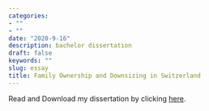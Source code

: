 ```yaml
---
categories:
- ""
- ""
date: "2020-9-16"
description: bachelor dissertation
draft: false
keywords: ""
slug: essay
title: Family Ownership and Downsizing in Switzerland
---
```


Read and Download my dissertation by clicking [here](https://drive.google.com/file/d/1XhrdcPsht1wRSEjUuy3xdKW-unQFNnGg/view?usp=sharing).